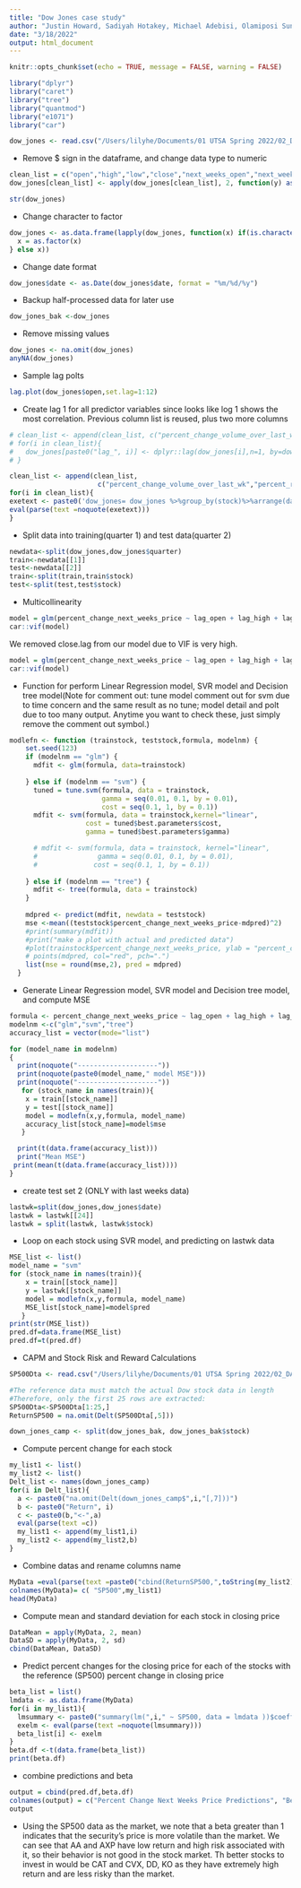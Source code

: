 ```yaml
---
title: "Dow Jones case study"
author: "Justin Howard, Sadiyah Hotakey, Michael Adebisi, Olamiposi Sunmola, Lily He"
date: "3/18/2022"
output: html_document
---
```


```r
knitr::opts_chunk$set(echo = TRUE, message = FALSE, warning = FALSE)
```

```r
library("dplyr")
library("caret")
library("tree")
library("quantmod")
library("e1071")
library("car")
```

```r
dow_jones <- read.csv("/Users/lilyhe/Documents/01 UTSA Spring 2022/02_DA6813/casestudy/casestudy03/dow_jones_index.data")

```


* Remove $ sign in the dataframe, and change data type to numeric
```r
clean_list = c("open","high","low","close","next_weeks_open","next_weeks_close")
dow_jones[clean_list] <- apply(dow_jones[clean_list], 2, function(y) as.numeric(gsub("\\$", "", y)))
```


```r
str(dow_jones)
```
* Change character to factor
```r
dow_jones <- as.data.frame(lapply(dow_jones, function(x) if(is.character(x)){
  x = as.factor(x)
} else x))

```

* Change date format
```r
dow_jones$date <- as.Date(dow_jones$date, format = "%m/%d/%y")
```


* Backup half-processed data for later use
```r
dow_jones_bak <-dow_jones
```

* Remove missing values
```r
dow_jones <- na.omit(dow_jones)
anyNA(dow_jones)
```


* Sample lag polts
```r
lag.plot(dow_jones$open,set.lag=1:12)
```

* Create lag 1 for all predictor variables since looks like log 1 shows the most correlation. Previous column list is reused, plus two more columns
```r
# clean_list <- append(clean_list, c("percent_change_volume_over_last_wk","percent_return_next_dividend","percent_change_next_weeks_price"))
# for(i in clean_list){
#   dow_jones[paste0("lag_", i)] <- dplyr::lag(dow_jones[i],n=1, by=dow_jones$stock, order_by = dow_jones$date)
# }
```


```r
clean_list <- append(clean_list,
                      c("percent_change_volume_over_last_wk","percent_return_next_dividend","percent_change_next_weeks_price"))
for(i in clean_list){
exetext <- paste0('dow_jones= dow_jones %>%group_by(stock)%>%arrange(date) %>% mutate(lag_',i,'=dplyr::lag(',i,",n=1))")
eval(parse(text =noquote(exetext)))
}
```


* Split data into training(quarter 1) and test data(quarter 2)
```r
newdata<-split(dow_jones,dow_jones$quarter)
train<-newdata[[1]]
test<-newdata[[2]]
train<-split(train,train$stock)
test<-split(test,test$stock)
```

* Multicollinearity
```r
model = glm(percent_change_next_weeks_price ~ lag_open + lag_high + lag_low +  lag_close + volume, data=train[[1]])
car::vif(model)
```
We removed close.lag from our model due to VIF is very high.
```r
model = glm(percent_change_next_weeks_price ~ lag_open + lag_high + lag_low +   volume, data=train[[1]])
car::vif(model)
```

* Function for perform Linear Regression model, SVR model and Decision tree model(Note for comment out: tune model comment out for svm due to time concern and the same result as no tune; model detail and polt due to too many output. Anytime you want to check these, just simply remove the comment out symbol.)
```r
modlefn <- function (trainstock, teststock,formula, modelnm) {
    set.seed(123)
    if (modelnm == "glm") {
      mdfit <- glm(formula, data=trainstock)
      
    } else if (modelnm == "svm") {
      tuned = tune.svm(formula, data = trainstock,
                       gamma = seq(0.01, 0.1, by = 0.01),
                       cost = seq(0.1, 1, by = 0.1))
      mdfit <- svm(formula, data = trainstock,kernel="linear",
                   cost = tuned$best.parameters$cost,
                   gamma = tuned$best.parameters$gamma)

      # mdfit <- svm(formula, data = trainstock, kernel="linear",
      #               gamma = seq(0.01, 0.1, by = 0.01),
      #              cost = seq(0.1, 1, by = 0.1))
      
    } else if (modelnm == "tree") {
      mdfit <- tree(formula, data = trainstock)
    }
    
    mdpred <- predict(mdfit, newdata = teststock)
    mse <-mean((teststock$percent_change_next_weeks_price-mdpred)^2)
    #print(summary(mdfit))
    #print("make a plot with actual and predicted data")
    #plot(trainstock$percent_change_next_weeks_price, ylab = "percent_change_next_weeks_price", xlab = "weeks", pch = ".")
    # points(mdpred, col="red", pch=".")
    list(mse = round(mse,2), pred = mdpred)
  }
```



* Generate Linear Regression model, SVR model and Decision tree model, and compute MSE
```r
formula <- percent_change_next_weeks_price ~ lag_open + lag_high + lag_low + volume 
modelnm <-c("glm","svm","tree")
accuracy_list = vector(mode="list")

for (model_name in modelnm)
{
  print(noquote("--------------------"))
  print(noquote(paste0(model_name," model MSE")))
  print(noquote("--------------------"))
   for (stock_name in names(train)){
    x = train[[stock_name]]
    y = test[[stock_name]]
    model = modlefn(x,y,formula, model_name)
    accuracy_list[stock_name]=model$mse
   }

  print(t(data.frame(accuracy_list)))
  print("Mean MSE")
 print(mean(t(data.frame(accuracy_list))))
}
```

* create test set 2 (ONLY with last weeks data)
```r
lastwk=split(dow_jones,dow_jones$date)
lastwk = lastwk[[24]]
lastwk = split(lastwk, lastwk$stock)
```

* Loop on each stock using SVR model, and predicting on lastwk data
```r
MSE_list <- list()
model_name = "svm"
for (stock_name in names(train)){
    x = train[[stock_name]]
    y = lastwk[[stock_name]]
    model = modlefn(x,y,formula, model_name)
    MSE_list[stock_name]=model$pred
   }
print(str(MSE_list))
pred.df=data.frame(MSE_list)
pred.df=t(pred.df)
```

* CAPM and Stock Risk and Reward Calculations
```r
SP500Dta <- read.csv("/Users/lilyhe/Documents/01 UTSA Spring 2022/02_DA6813/casestudy/casestudy03/^GSPC.csv")
```

```r
#The reference data must match the actual Dow stock data in length 
#Therefore, only the first 25 rows are extracted: 
SP500Dta<-SP500Dta[1:25,]
ReturnSP500 = na.omit(Delt(SP500Dta[,5]))
```

```r
down_jones_camp <- split(dow_jones_bak, dow_jones_bak$stock)
```

* Compute percent change for each stock
```r
my_list1 <- list() 
my_list2 <- list() 
Delt_list <- names(down_jones_camp)
for(i in Delt_list){
  a <- paste0("na.omit(Delt(down_jones_camp$",i,"[,7]))")
  b <- paste0("Return", i)
  c <- paste0(b,"<-",a)
  eval(parse(text =c))
  my_list1 <- append(my_list1,i)
  my_list2 <- append(my_list2,b)
}
```


* Combine datas and rename columns name
```r
MyData =eval(parse(text =paste0("cbind(ReturnSP500,",toString(my_list2),")")))
colnames(MyData)= c( "SP500",my_list1)
head(MyData)
```

* Compute mean and standard deviation for each stock in closing price
```r
DataMean = apply(MyData, 2, mean)
DataSD = apply(MyData, 2, sd)
cbind(DataMean, DataSD)
```
* Predict percent changes for the closing price for each of the stocks with the reference (SP500) percent change in closing price
```r
beta_list = list()
lmdata <- as.data.frame(MyData)
for(i in my_list1){
  lmsummary <- paste0("summary(lm(",i," ~ SP500, data = lmdata ))$coefficient[2,1]")
  exelm <- eval(parse(text =noquote(lmsummary)))
  beta_list[i] <- exelm
}
beta.df <-t(data.frame(beta_list))
print(beta.df)
```
* combine predictions and beta
```r
output = cbind(pred.df,beta.df)
colnames(output) = c("Percent Change Next Weeks Price Predictions", "Beta")
output
```
* Using the SP500 data as the market, we note that a beta greater than 1 indicates that the security’s price is more volatile than the market. We can see that AA and AXP have low return and high risk associated with it, so their behavior is not good in the stock market. Th better stocks to invest in would be CAT and CVX, DD, KO as they have extremely high return and are less risky than the market.

